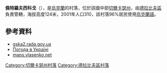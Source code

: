 {{coord|50|0|34|N|32|1|23|E|scale:30000_region:UA|display=title}}

'''佩特羅夫西科戈'''（{{lang-uk|Привітне}}），是[[烏克蘭|烏克蘭]]的村落，位於該國中部[[切爾卡瑟州|切爾卡瑟州]]，由[[德拉比夫區|德拉比夫區]]負責管轄，海拔高度124米，2001年人口310，該村落96%居民使用[[烏克蘭語|烏克蘭語]]。

==參考資料==
*[http://gska2.rada.gov.ua/pls/z7502/A005?rdat1=05.10.2007&rf7571=37494 gska2.rada.gov.ua]{{dead link|date=2017年11月 |bot=InternetArchiveBot |fix-attempted=yes }}
*[http://weather.in.ua/ua/cherkasskaja/20255 Погода в Україні] {{Wayback|url=http://weather.in.ua/ua/cherkasskaja/20255 |date=20111221075608 }}
*[http://maps.vlasenko.net/?y=50.00925&x=32.02291 maps.vlasenko.net] {{Wayback|url=http://maps.vlasenko.net/?y=50.00925&x=32.02291 |date=20071023012345 }}{{ref-ru}}

[[Category:切爾卡瑟州村落|Category:切爾卡瑟州村落]]
[[Category:德拉比夫區村落|Category:德拉比夫區村落]]


{{Cherkasy-geo-stub}}